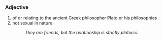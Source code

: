 ===Adjective===
#of or relating to the ancient Greek philosopher Plato or his philosophies
#not sexual in nature
#:''They are friends, but the relationship is strictly platonic.''